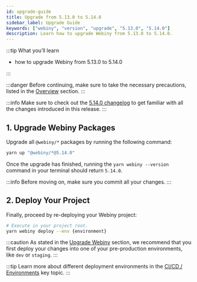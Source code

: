 ```yaml
---
id: upgrade-guide
title: Upgrade from 5.13.0 to 5.14.0
sidebar_label: Upgrade Guide
keywords: ["webiny", "version", "upgrade", "5.13.0", "5.14.0"]
description: Learn how to upgrade Webiny from 5.13.0 to 5.14.0.
---
```


:::tip What you’ll learn

- how to upgrade Webiny from 5.13.0 to 5.14.0

:::

:::danger
Before continuing, make sure to take the necessary precautions, listed in the [Overview](/docs/how-to-guides/upgrade-webiny#-precaution-measures) section.
:::

:::info
Make sure to check out the [5.14.0 changelog](/docs/release-notes/5.14.0/changelog) to get familiar with all the changes introduced in this release.
:::

## 1. Upgrade Webiny Packages

Upgrade all `@webiny/*` packages by running the following command:

```bash
yarn up "@webiny/*@5.14.0"
```

Once the upgrade has finished, running the `yarn webiny --version` command in your terminal should return `5.14.0`.

:::info
Before moving on, make sure you commit all your changes.
:::

## 2. Deploy Your Project

Finally, proceed by re-deploying your Webiny project:

```bash
# Execute in your project root.
yarn webiny deploy --env {environment}
```

:::caution
As stated in the [Upgrade Webiny](/docs/how-to-guides/upgrade-webiny#pre-production-environments-first) section, we recommend that you first deploy your changes into one of your pre-production environments, like `dev` or `staging`.
:::

:::tip
Learn more about different deployment environments in the [CI/CD / Environments](/docs/key-topics/ci-cd/environments) key topic.
:::
